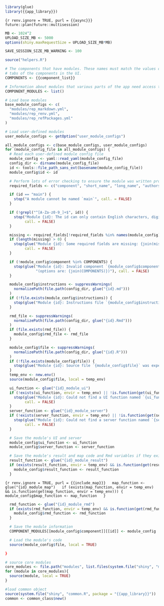 ```r
library(glue)
library({{app_library}})
```
```{r renv.ignore = TRUE, purl = {{async}}}
future::plan(future::multisession)
```

```r
MB <- 1024^2
UPLOAD_SIZE_MB <- 5000
options(shiny.maxRequestSize = UPLOAD_SIZE_MB*MB)

SAVE_SESSION_SIZE_MB_WARNING <- 100

source("helpers.R")

# The components that have modules. These names must match the values of the
# tabs of the components in the UI.
COMPONENTS <- {{component_list}}

# Information about modules that various parts of the app need access to
COMPONENT_MODULES <- list()

# Load base modules
base_module_configs <- c(
  "modules/rep_markdown.yml",
  "modules/rep_renv.yml",
  "modules/rep_refPackages.yml"
)

# Load user-defined modules
user_module_configs <- getOption("user_module_configs")

all_module_configs <- c(base_module_configs, user_module_configs)
for (module_config_file in all_module_configs) {
  # Read each user-defined module config file
  module_config <- yaml::read_yaml(module_config_file)
  config_dir <- dirname(module_config_file)
  id <- tools::file_path_sans_ext(basename(module_config_file))
  module_config$id <- id

  # Perform lots of error checking to ensure the module was written properly
  required_fields <- c("component", "short_name", "long_name", "authors", "package")

  if (id == "main") {
    stop("A module cannot be named `main`", call. = FALSE)
  }

  if (!grepl("^[A-Za-z0-9_]+$", id)) {
    stop("Module {id}: The id can only contain English characters, digits, and underscores",
         call. = FALSE)
  }

  missing <- required_fields[!required_fields %in% names(module_config)]
  if (length(missing) > 0) {
    stop(glue("Module {id}: Some required fields are missing: {join(missing)}"),
         call. = FALSE)
  }

  if (!module_config$component %in% COMPONENTS) {
    stop(glue("Module {id}: Invalid component `{module_config$component}` ",
              "(options are: {join(COMPONENTS)})"), call. = FALSE)
  }

  module_config$instructions <- suppressWarnings(
    normalizePath(file.path(config_dir, glue("{id}.md")))
  )
  if (!file.exists(module_config$instructions)) {
    stop(glue("Module {id}: Instructions file `{module_config$instructions}` was expected but not found"), call. = FALSE)
  }

  rmd_file <- suppressWarnings(
    normalizePath(file.path(config_dir, glue("{id}.Rmd")))
  )
  if (file.exists(rmd_file)) {
    module_config$rmd_file <- rmd_file
  }

  module_config$file <- suppressWarnings(
    normalizePath(file.path(config_dir, glue("{id}.R")))
  )
  if (!file.exists(module_config$file)) {
    stop(glue("Module {id}: Source file `{module_config$file}` was expected but not found"), call. = FALSE)
  }
  temp_env <- new.env()
  source(module_config$file, local = temp_env)

  ui_function <- glue("{id}_module_ui")
  if (!exists(ui_function, envir = temp_env) || !is.function(get(ui_function, envir = temp_env))) {
    stop(glue("Module {id}: Could not find a UI function named `{ui_function}`"),
         call. = FALSE)
  }
  server_function <- glue("{id}_module_server")
  if (!exists(server_function, envir = temp_env) || !is.function(get(server_function, envir = temp_env))) {
    stop(glue("Module {id}: Could not find a server function named `{server_function}`"),
         call. = FALSE)
  }

  # Save the module's UI and server
  module_config$ui_function <- ui_function
  module_config$server_function <- server_function

  # Save the module's result and map code and Rmd variables if they exist
  result_function <- glue("{id}_module_result")
  if (exists(result_function, envir = temp_env) && is.function(get(result_function, envir = temp_env))) {
    module_config$result_function <- result_function
  }
```
```{r renv.ignore = TRUE, purl = {{include_map}}}
  map_function <- glue("{id}_module_map")
  if (exists(map_function, envir = temp_env) && is.function(get(map_function, envir = temp_env))) {
    module_config$map_function <- map_function
  }
```
```r
  rmd_function <- glue("{id}_module_rmd")
  if (exists(rmd_function, envir = temp_env) && is.function(get(rmd_function, envir = temp_env))) {
    module_config$rmd_function <- rmd_function
  }

  # Save the module information
  COMPONENT_MODULES[[module_config$component]][[id]] <- module_config

  # Load the module's code
  source(module_config$file, local = TRUE)

}

# source core modules
core_modules <- file.path("modules", list.files(system.file("shiny", "modules", package="{{app_library}}"), pattern="core_*"))
for (module in core_modules){
  source(module, local = TRUE)
}

#load common object
source(system.file("shiny", "common.R", package = "{{app_library}}"))
common <- common_class$new()


```

